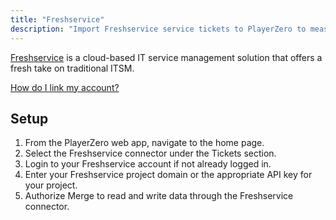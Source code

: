 ```yaml
---
title: "Freshservice"
description: "Import Freshservice service tickets to PlayerZero to measure the customer impact of your code."
---
```


[Freshservice](https://www.freshworks.com/) is a cloud-based IT service management solution that offers a fresh take on traditional ITSM.

[How do I link my account?](https://help.merge.dev/en/articles/10136211-freshservice-how-do-i-connect-using-a-custom-domain)

<Snippet file="ticketing-connector.mdx" />

<Snippet file="ticketing-permissions.mdx" />

## Setup
1. From the PlayerZero web app, navigate to the home page.
2. Select the Freshservice connector under the Tickets section.
3. Login to your Freshservice account if not already logged in.
4. Enter your Freshservice project domain or the appropriate API key for your project.
5. Authorize Merge to read and write data through the Freshservice connector.